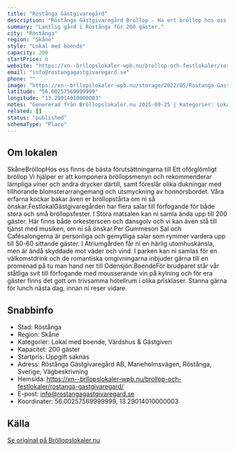 ```yaml
---
title: "Röstånga Gästgivaregård"
description: "Röstånga Gästgivaregård Bröllop - Ha ert bröllop hos oss. Se vår fina Bröllopslokal. Skicka gärna en förfrågan så hjälper vi Er!"
summary: "Lantlig gård i Röstånga för 200 gäster."
city: "Röstånga"
region: "Skåne"
style: "Lokal med boende"
capacity: 200
startPrice: 0
website: "https://xn--brllopslokaler-wpb.nu/brollop-och-festlokaler/rostanga-gastgivaregard/"
email: "info@rostangagastgivaregard.se"
phone: ""
image: "https://xn--brllopslokaler-wpb.nu/storage/2022/05/Rostanga-Gastgivaregard-brollopslokal-festlokal-rostanga-skane.webp"
latitude: "56.00257569999999"
longitude: "13.29014010000003"
notes: "Genererad från Bröllopslokaler.nu 2025-09-25 | Kategorier: Lokal med boende, Värdshus & Gästgiveri"
related: []
status: "published"
schemaType: "Place"
---
```


## Om lokalen

SkåneBröllopHos oss finns de bästa förutsättningarna till Ett oförglömligt bröllop Vi hjälper er att komponera bröllopsmenyn och rekommenderar lämpliga viner och andra drycker därtill, samt föreslår olika dukningar med tillhörande blomsterarrangemang och utsmyckning av honnörsbordet. Våra erfarna kockar bakar även er bröllopstårta om ni så önskar.FestlokalGästgivaregården har flera salar till förfogande för både stora och små bröllopsfester. I Stora matsalen kan ni samla ända upp till 200 gäster. Här finns både orkesterscen och dansgolv och vi kan även stå till tjänst med musiken, om ni så önskar.Per Gummeson Sal och Cafésalongerna är personliga och gemytliga salar som rymmer vardera upp till 50-60 sittande gäster. I Atriumgården får ni en härlig utomhuskänsla, men är ändå skyddade mot väder och vind. I parken kan ni samlas för en välkomstdrink och de romantiska omgivningarna inbjuder gärna till en promenad på tu man hand ner till Odensjön.BoendeFör brudparet står vår ståtliga svit till förfogande med mousserande vin på kylning och för era gäster finns det gott om trivsamma hotellrum i olika prisklaser. Stanna gärna för lunch nästa dag, innan ni reser vidare.

## Snabbinfo

- Stad: Röstånga
- Region: Skåne
- Kategorier: Lokal med boende, Värdshus & Gästgiveri
- Kapacitet: 200 gäster
- Startpris: Uppgift saknas
- Adress: Röstånga Gästgivaregård AB, Marieholmsvägen, Röstånga, Sverige, Vägbeskrivning
- Hemsida: https://xn--brllopslokaler-wpb.nu/brollop-och-festlokaler/rostanga-gastgivaregard/
- E-post: info@rostangagastgivaregard.se
- Koordinater: 56.00257569999999, 13.29014010000003

## Källa

[Se original på Bröllopslokaler.nu](https://xn--brllopslokaler-wpb.nu/brollop-och-festlokaler/rostanga-gastgivaregard/)
